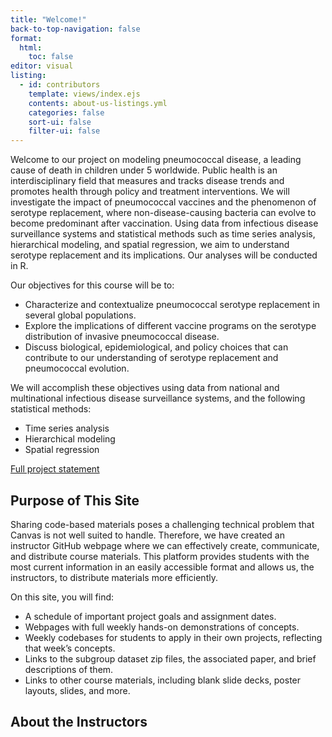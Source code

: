 ```yaml
---
title: "Welcome!"
back-to-top-navigation: false
format:
  html:
    toc: false
editor: visual
listing:
  - id: contributors
    template: views/index.ejs
    contents: about-us-listings.yml
    categories: false
    sort-ui: false
    filter-ui: false
---
```


Welcome to our project on modeling pneumococcal disease, a leading cause of death in children under 5 worldwide. Public health is an interdisciplinary field that measures and tracks disease trends and promotes health through policy and treatment interventions. We will investigate the impact of pneumococcal vaccines and the phenomenon of serotype replacement, where non-disease-causing bacteria can evolve to become predominant after vaccination. Using data from infectious disease surveillance systems and statistical methods such as time series analysis, hierarchical modeling, and spatial regression, we aim to understand serotype replacement and its implications. Our analyses will be conducted in R.

Our objectives for this course will be to: 

- Characterize and contextualize pneumococcal serotype replacement in several global populations. 
- Explore the implications of different vaccine programs on the serotype distribution of invasive pneumococcal disease. 
- Discuss biological, epidemiological, and policy choices that can contribute to our understanding of serotype replacement and pneumococcal evolution. 

We will accomplish these objectives using data from national and multinational infectious disease surveillance systems, and the following statistical methods: 

- Time series analysis 
- Hierarchical modeling 
- Spatial regression 

[Full project statement](Project Statement.pdf)


## Purpose of This Site

Sharing code-based materials poses a challenging technical problem that Canvas is not well suited to handle. Therefore, we have created an instructor GitHub webpage where we can effectively create, communicate, and distribute course materials. This platform provides students with the most current information in an easily accessible format and allows us, the instructors, to distribute materials more efficiently.

On this site, you will find:

- A schedule of important project goals and assignment dates.
- Webpages with full weekly hands-on demonstrations of concepts.
- Weekly codebases for students to apply in their own projects, reflecting that week's concepts.
- Links to the subgroup dataset zip files, the associated paper, and brief descriptions of them.
- Links to other course materials, including blank slide decks, poster layouts, slides, and more.



::: column-screen
```{=html}
<div class="subheader">
    <h2 style="padding-bottom: 0px">About the Instructors</h2>
</div>
```
:::

::: {#contributors .column-screen-inset}
:::

